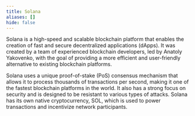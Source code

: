 ```yaml
---
title: Solana
aliases: []
hide: false
---
```




Solana is a high-speed and scalable blockchain platform that enables the creation of fast and secure decentralized applications (dApps). It was created by a team of experienced blockchain developers, led by Anatoly Yakovenko, with the goal of providing a more efficient and user-friendly alternative to existing blockchain platforms.

Solana uses a unique proof-of-stake (PoS) consensus mechanism that allows it to process thousands of transactions per second, making it one of the fastest blockchain platforms in the world. It also has a strong focus on security and is designed to be resistant to various types of attacks. Solana has its own native cryptocurrency, SOL, which is used to power transactions and incentivize network participants.
